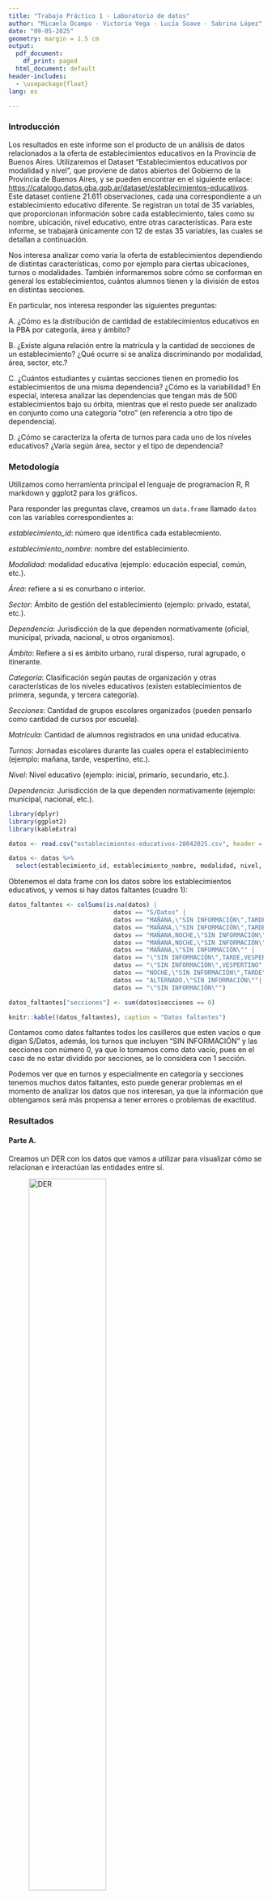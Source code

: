 ---
title: "Trabajo Práctico 1 - Laboratorio de datos"
author: "Micaela Ocampo - Victoria Vega - Lucía Soave - Sabrina López"
date: "09-05-2025"
geometry: margin = 1.5 cm
output:
  pdf_document:
    df_print: paged
  html_document: default
header-includes:
  - \usepackage{float}
lang: es

---
\newpage

### Introducción

Los resultados en este informe son el producto de un análisis de datos relacionados a la oferta de establecimientos educativos en la Provincia de Buenos Aires. Utilizaremos el Dataset "Establecimientos educativos por modalidad y nivel", que proviene de datos abiertos del Gobierno de la Provincia de Buenos Aires, y se pueden encontrar en el siguiente enlace: <https://catalogo.datos.gba.gob.ar/dataset/establecimientos-educativos>. Este dataset contiene 21.611 observaciones, cada una correspondiente a un establecimiento educativo diferente. Se registran un total de 35 variables, que proporcionan información sobre cada establecimiento, tales como su nombre, ubicación, nivel educativo, entre otras características. Para este informe, se trabajará únicamente con 12 de estas 35 variables, las cuales se detallan a continuación.

Nos interesa analizar como varía la oferta de establecimientos dependiendo de distintas características, como por ejemplo para ciertas ubicaciones, turnos o modalidades. También informaremos sobre cómo se conforman en general los establecimientos, cuántos alumnos tienen y la división de estos en distintas secciones.

En particular, nos interesa responder las siguientes preguntas:

A. ¿Cómo es la distribución de cantidad de establecimientos educativos en la PBA por categoría, área y ámbito?

B. ¿Existe alguna relación entre la matrícula y la cantidad de secciones de un establecimiento? ¿Qué ocurre si se analiza discriminando por modalidad, área, sector, etc.?

C. ¿Cuántos estudiantes y cuántas secciones tienen en promedio los establecimientos de una misma dependencia? ¿Cómo es la variabilidad? En especial, interesa analizar las dependencias que tengan más de 500 establecimientos bajo su órbita, mientras que el resto puede ser analizado en conjunto como una categoría “otro” (en referencia a otro tipo de dependencia).

D. ¿Cómo se caracteriza la oferta de turnos para cada uno de los niveles educativos? ¿Varía según área, sector y el tipo de dependencia?

### Metodología

Utilizamos como herramienta principal el lenguaje de programacion R, R markdown y ggplot2 para los gráficos.

Para responder las preguntas clave, creamos un `data.frame` llamado `datos` con las variables correspondientes a:

*establecimiento_id*: número que identifica cada establecmiento.

*establecimiento_nombre*: nombre del establecimiento.

*Modalidad*: modalidad educativa (ejemplo: educación especial, común, etc.).

*Área*: refiere a si es conurbano o interior.

*Sector*: Ámbito de gestión del establecimiento (ejemplo: privado, estatal, etc.).

*Dependencia*: Jurisdicción de la que dependen normativamente (oficial, municipal, privada, nacional, u otros organismos).

*Ámbito*: Refiere a si es ámbito urbano, rural disperso, rural agrupado, o itinerante.

*Categoría*: Clasificación según pautas de organización y otras características de los niveles educativos (existen establecimientos de primera, segunda, y tercera categoría).

*Secciones*: Cantidad de grupos escolares organizados (pueden pensarlo como cantidad de cursos por escuela).

*Matrícula*: Cantidad de alumnos registrados en una unidad educativa.

*Turnos*: Jornadas escolares durante las cuales opera el establecimiento (ejemplo: mañana, tarde, vespertino, etc.).

*Nivel*: Nivel educativo (ejemplo: inicial, primario, secundario, etc.).

*Dependencia*: Jurisdicción de la que dependen normativamente (ejemplo: municipal, nacional, etc.).

```{r, include=FALSE}
library(dplyr)
library(ggplot2)
library(kableExtra)

datos <- read.csv("establecimientos-educativos-28042025.csv", header = T, sep=",", dec=".")

datos <- datos %>%
  select(establecimiento_id, establecimiento_nombre, modalidad, nivel, sector, dependencia, categoria, area, ambito, matricula, secciones, turnos)

```

Obtenemos el data frame con los datos sobre los establecimientos educativos, y vemos si hay datos faltantes (cuadro 1):


```{r, echo=FALSE}
datos_faltantes <- colSums(is.na(datos) |
                             datos == "S/Datos" | 
                             datos == "MAÑANA,\"SIN INFORMACIÓN\",TARDE" | 
                             datos == "MAÑANA,\"SIN INFORMACIÓN\",TARDE,VESPERTINO" | 
                             datos == "MAÑANA,NOCHE,\"SIN INFORMACIÓN\",TARDE" | 
                             datos == "MAÑANA,NOCHE,\"SIN INFORMACIÓN\",TARDE,VESPERTINO" | 
                             datos == "MAÑANA,\"SIN INFORMACIÓN\"" | 
                             datos == "\"SIN INFORMACIÓN\",TARDE,VESPERTINO" | 
                             datos == "\"SIN INFORMACIÓN\",VESPERTINO" | 
                             datos == "NOCHE,\"SIN INFORMACIÓN\",TARDE" | 
                             datos == "ALTERNADO,\"SIN INFORMACIÓN\""| 
                             datos == "\"SIN INFORMACIÓN\"")

datos_faltantes["secciones"] <- sum(datos$secciones == 0)

knitr::kable((datos_faltantes), caption = "Datos faltantes")
```



Contamos como datos faltantes todos los casilleros que esten vacíos o que digan S/Datos, además, los turnos que incluyen "SIN INFORMACIÓN" y las secciones con número 0, ya que lo tomamos como dato vacío, pues en el caso de no estar dividido por secciones, se lo considera con 1 sección.

Podemos ver que en turnos y especialmente en categoría y secciones tenemos muchos datos faltantes, esto puede generar problemas en el momento de analizar los datos que nos interesan, ya que la información que obtengamos será más propensa a tener errores o problemas de exactitud.

### Resultados
#### Parte A. 

Creamos un DER con los datos que vamos a utilizar para visualizar cómo se relacionan e interactúan las entidades entre sí.

![DER](DER.jpg){width=60%}

Suponemos que:

- Para cada modalidad debe existir al menos un establecimiento que tenga este tipo.

- Todo establecimiento debe ofrecer al menos un turno.

El mapeo del DER al modelo relacional se adjunta también a continuación:

\begin{figure}[H]
\centering
\includegraphics[width=0.7\textwidth]{Modelo_relacional.jpg}
\caption{Modelo relacional}
\end{figure}

------------------------------------------------------------------------

#### Parte B.

### Pregunta A. Distribución en la cantidad de establecimientos

```{r, echo = FALSE}
cant_establecimientos_categoria <- datos %>% #cantidad de establecimientos en función de la categoría
  group_by(categoria) %>%
  summarise(cantidad=n())

cant_establecimientos_area <- datos %>% #cantidad de establecimientos en función del area
  group_by(area) %>%
  summarise(cantidad=n())

cant_establecimientos_ambito <- datos %>% #cantidad de establecimientos en función del ámbito
  group_by(ambito) %>%
  summarise(cantidad=n())

```

A partir de los datos que tenemos, creamos gráficos que nos muestren la información.

```{r, echo=FALSE, fig.align='center', fig.width=12, fig.height=4, fig.cap="Distribución de establecimientos por categoría, área y ámbito", fig.pos='H'}
library(patchwork)

# Gráfico 1: Categoría
g1 <- ggplot(cant_establecimientos_categoria, aes(x = "", y = cantidad, fill = categoria)) +
  geom_bar(stat = "identity", width = 1, color = "white") +
  coord_polar("y", start = 0) +
  theme_void() +
  labs(title = "Categoría", fill = "Categoría")

# Gráfico 2: Área
g2 <- ggplot(cant_establecimientos_area, aes(x = "", y = cantidad, fill = area)) +
  geom_bar(stat = "identity", width = 1, color = "white") +
  coord_polar("y", start = 0) +
  theme_void() +
  labs(title = "Área", fill = "Área")

# Gráfico 3: Ámbito
g3 <- ggplot(cant_establecimientos_ambito, aes(x = "", y = cantidad, fill = ambito)) +
  geom_bar(stat = "identity", width = 1) +
  coord_polar("y", start = 0) +
  theme_void() +
  labs(title = "Ámbito", fill = "Ámbito") +
  scale_fill_manual(values = c("Itinerante" = "black",
                               "Rural Agrupado" = "gold",
                               "Rural Disperso" = "turquoise",
                               "Urbano" = "plum"))

# Mostrar los tres gráficos juntos
(g1 | g2 | g3)
```
Vemos que en el caso de la cantidad de establecimientos según la categoría, tenemos una mayoría de Primera categoría, seguido de cerca por la segunda y la tercera; sin embargo, vemos que los datos faltantes son una cantidad considerable respecto a los demás datos, estos pueden marcar una gran diferencia en el análisis ya que podrían revertir los resultados que obtuvimos.

En el caso del área, podemos observar que una mayor cantidad de establecimientos se encuentran en el interior de la provincia de Buenos Aires.

En el gráfico por ámbito podemos ver algo diferente a lo nombrado en los dos anteriores: hay un contraste muy grande entre los valores, ya que la mayoría de los establecimientos están en el ámbito urbano, mientras que podemos ver una linea casi imperceptible para Itinerante, que nos marca que hay muy pocos lugares que cumplen esta condición. Si vemos la tabla (Cuadro 2):

```{r, echo = FALSE, fig.pos='H'}
knitr::kable((cant_establecimientos_ambito), caption = "Cantidad de establecimientos por ámbito")
```

Vemos el porqué del gráfico: hay tan sólo 14 establecimientos educativos Itinerantes, mientras que en urbanos hay más de 18.000.

#### Pregunta B. Relación entre matrícula y cantidad de secciones

Para determinar las relaciones entre la matrícula y la cantidad de secciones discriminando por modalidad, área y sector, fueron omitidos los siguientes 3 casos donde la matrícula es mayor a 4000 para poder comprender mejor la información proporcionada (cuadro 3).

```{r, echo=FALSE, fig.pos='H'}
datos_matricula_omitidos <- datos %>%
  filter(matricula >= 4000) %>%
  select(establecimiento_id, modalidad, sector, dependencia, categoria, area, ambito, matricula, secciones)

knitr::kable((datos_matricula_omitidos), caption = "Datos omitidos con matrículas mayores a 4000") %>%
  kable_styling(font_size = 7)
```

```{r, echo = FALSE}
# creamos un nuevo data frame sin los datos 0 en secciones
secciones_sin_NA <- datos %>%
  filter(secciones != 0)
```

```{r, echo=FALSE, fig.width=6, fig.height=3, fig.align='center', fig.cap="Relación entre matrícula y cantidad de secciones", fig.pos='H'}
ggplot(data = secciones_sin_NA, mapping = aes(x = matricula, y = secciones)) + 
  geom_point(alpha = 0.3, color = "blue") +
  labs(
    title = "Relación entre matrícula y cantidad de secciones",
    x = "Matrícula",
    y = "Secciones")

promedio_matricula_secciones <- secciones_sin_NA %>%
  summarise(Promedio = mean(matricula)/mean(secciones))

promedio_matricula_secciones_valor <- promedio_matricula_secciones$Promedio
```

En promedio, podemos observar que tenemos `r promedio_matricula_secciones_valor` estudiantes por cada sección.

Podemos ver que la relación entre ambos parece lineal, mientras más matrícula (número de estudiantes), más secciones.

Ahora, analizaremos cómo varía la relación dependiendo de la modalidad. Para esto miraremos la Figura 5.

```{r, echo=FALSE, fig.width=8, fig.align='center', fig.cap="Relación entre matrícula y secciones discriminando por modalidad", fig.pos='H'}
datos_matricula_filtrados <- secciones_sin_NA %>%
  filter(matricula < 4000)

ggplot(data = datos_matricula_filtrados, mapping = aes(x = matricula, y = secciones, color = modalidad)) +
  geom_point(alpha = 0.2) +
  facet_wrap(~modalidad) +
    labs(
    title = "Matrícula y cantidad de secciones discriminado por modalidad",
    x = "Matrícula",
    y = "Secciones") +
  theme(
    legend.position = "bottom")

```

Si bien todos los gráficos siguen la misma linealidad, podemos ver ciertas diferencias: en la modalidad de Psicología Comunitaria y Pedagogía Social no hay establecimientos con gran cantidad de alumnos y secciones. Además, podemos ver una linealidad más clara en el caso de Educación Técnico Profesional y Educación Física, y una relación más dispersa en el caso de Educación de Jóvenes y Adultos, Educación Común y Educación Artística. Esto implica quela afirmación "a mayor matrícula, mayor número de secciones", en realidad  puede no ser cierta en algunos casos.

Ahora analizaremos la relación entre matrícula y cantidad de secciones discriminando por área. Para ello, realizamos el siguiente gráfico.

```{r, echo=FALSE, fig.width=6, fig.height=3, fig.align='center', fig.cap="Relación entre matrícula y cantidad de secciones discriminando por área", fig.pos='H'}
ggplot(data = datos_matricula_filtrados, mapping = aes(x = matricula, y = secciones, color = area)) + 
  geom_point(alpha = 0.3) +
  labs(
    title = "Matrícula y cantidad de secciones discriminado por área",
    x = "Matrícula",
    y = "Secciones") +
    facet_wrap(~area)

```

En este caso podemos ver que ambas relaciones son muy parecidas, esto tiene sentido ya que habíamos visto que la diferencia entre la cantidad de establecimientos en el Conurbano y en el Interior no era significativa.

Finalmente, discriminaremos por sector mirando al siguiente gráfico.

```{r, echo=FALSE, fig.width=6, fig.height=3, fig.align='center', fig.cap="Relación entre matrícula y secciones discriminando por sector", fig.pos='H'}
ggplot(data = datos_matricula_filtrados, mapping = aes(x = matricula, y = secciones, color = sector)) + 
  geom_point(alpha = 0.3) +
  labs(
    title = "Matrícula y cantidad de secciones discriminado por sector",
    x = "Matrícula",
    y = "Secciones") +
    facet_wrap(~sector)

```

En este último podemos ver que la cantidad de matrículas y de secciones en el caso de establecimientos privados es significativamente menor que en los establecimientos estatales.

#### Pregunta C.

Para responder esta pregunta utilizamos un diseño "de tipo violin" que nos permite ver bien la distribución de los datos. El punto celeste nos indica dónde se encuentra el promedio en cada caso.

También incluímos los datos numéricos del desvío y el promedio para poder comparar (cuadro 4).

```{r, echo = FALSE}
conteo_dependencia <- secciones_sin_NA %>%
  count(dependencia, name = "cantidad")

datos_con_categorias <- secciones_sin_NA %>%
  left_join(conteo_dependencia, by = "dependencia") %>%  #Nos permite agregar la cantidad de establecimientos con esa dependencia para filtrar mas facil despues.
  mutate(dependencia_grupo = if_else(cantidad < 500, "Otro", dependencia)) #Filtramos con un if else y le agregamos la columna del grupo asignado

promedios <- datos_con_categorias %>%
  group_by(dependencia_grupo) %>%
  summarise(
    cantidad = n(),
    estudiantes = sum(matricula),
    total_secciones = sum(secciones),
    promedio_matricula = mean(matricula),
    desvio_matricula = sd(matricula),
    promedio_secciones = mean(secciones),
    desvio_secciones = sd(secciones) 
  )
```

```{r, echo = FALSE}
desvio_y_promedio_matricula <- tibble(
  dependencia = promedios$dependencia_grupo,
  promedio = promedios$promedio_matricula,
  desvio = promedios$desvio_secciones
)

desvio_y_promedio_secciones <- tibble(
  dependencia = promedios$dependencia_grupo,
  promedio = promedios$promedio_secciones,
  desvio = promedios$desvio_secciones
)
```

```{r, echo = FALSE, fig.pos='H'}
knitr::kable((desvio_y_promedio_matricula), caption = "Promedio y desvío de estudiantes respecto a la dependencia")
```


```{r, echo = FALSE, warning = FALSE, fig.width=8, fig.height=3, fig.align='center', fig.cap="Relación entre matrícula y dependencia (izq.). Relación entre matrículas menores a 2000 y dependencia (der.)", fig.pos='H'}
g1 <- ggplot(data = datos_con_categorias, mapping = aes(x = dependencia_grupo, y = matricula)) +
  geom_violin() +
  geom_point(data = promedios, mapping = aes(x = dependencia_grupo, y = promedio_matricula), color = "skyblue", size = 3) +
  labs(
    title = "Relación entre matrícula y dependencia",
    x = "Dependencia",
    y = "Matrícula") 

g2 <- ggplot(data = datos_con_categorias, mapping = aes(x = dependencia_grupo, y = matricula)) +
  geom_violin() +
  ylim(0, 2000) + 
  geom_point(data = promedios, mapping = aes(x = dependencia_grupo, y = promedio_matricula), color = "skyblue", size = 3)  +
  labs(
    title = "Relación entre matrícula y dependencia",
    x = "Dependencia",
    y = "Matrícula") 

g1 + g2
```

Con el gráfico de la izquierda ya podemos ver ciertas diferencias y similitudes, pero la agrandamos para ver mejor la variabilidad. En este último caso los datos con mayor matrícula no serán tomados en cuenta.


Detectamos que todos los tipos de dependencia tienen una mayor cantidad de casos con pocos estudiantes (menos de 1.000), y en especial los que tienen menos de 500 establecimientos son los que tienen los lugares con mayor cantidad de alumnos.
Sin embargo, podemos notar diferencias que pueden ser apreciadas en el gráfico de la derecha. Por ejemplo, en las dependencias "oficial" podemos ver un descenso en la cantidad de establecimientos con una cantidad x de alumnos a medida que este número x se hace más grande. Por otro lado, en la categoría "otro" podemos ver una cantidad muy centrada alrededor de 250 estudiantes aproximadamente, y una mayor variación en la "privada".
A pesar de que podamos ver claramente las diferencias entre la variacion de las dependencias, todos los promedios son muy cercanos entre sí. Por esta razón es interesante analizar otros datos además de éste: el desvío, por ejemplo, nos muestra que los datos no son tan similares como parecieran si sólo se observara el promedio.

--------------------------------------

Ahora hacemos lo mismo para secciones: (cuadro 5)
Tenemos en cuenta que todos los datos vacíos de 0 secciones no están siendo utilizados para el gráfico ni para el cálculo.

```{r, echo = FALSE, fig.pos='H'}
knitr::kable((desvio_y_promedio_secciones), caption = "Promedio y desvío de secciones respecto a la dependencia")
```

```{r, echo = FALSE, warning = FALSE, fig.width=8, fig.height=3, fig.align='center', fig.cap="Relación entre secciones y dependencia (izq). Relación entre secciones menores a 100 y dependencia (der).", fig.pos='H'}
gr1 <- ggplot(data = datos_con_categorias, mapping = aes(x = dependencia_grupo, y = secciones)) +
  geom_violin() +
  geom_point(data = promedios, mapping = aes(x = dependencia_grupo, y = promedio_secciones), color = "skyblue", size = 3) +
  labs(
    title = "Relación entre secciones y dependencia",
    x = "Dependencia",
    y = "Secciones")

gr2 <- ggplot(data = datos_con_categorias, mapping = aes(x = dependencia_grupo, y = secciones)) +
  geom_violin() +
  ylim(0, 100) + 
  geom_point(data = promedios, mapping = aes(x = dependencia_grupo, y = promedio_secciones), color = "skyblue", size = 3)  +
  labs(
    title = "Relación entre secciones y dependencia",
    x = "Dependencia",
    y = "Secciones") 

gr1 + gr2
```

En este caso también agrandamos el gráfico para poder observar mejor la distribución. Aquí podemos ver mayor variación, ya que para la cantidad de secciones se maneja un número mucho más reducido que en el caso de matrícula. Podemos ver que en las 3 dependencias la mayoría de los establecimientos tienen menos de 25 secciones, mientras que en "oficial" también podemos ver una disminución a medida que la cantidad de secciones aumenta. En el caso de "otro", vemos una tendencia clara de los establecimientos a tener 6 secciones o menos, y para el caso de la dependencia "privada" hay una mayor variación en el número de secciones para los establecimientos.

#### Parte C.

### Ejercicio 4.

Para responder la pregunta "¿Cómo se caracteriza la oferta de turnos para cada uno de los niveles educativos? ¿Varía según área, sector y el tipo de dependencia?", procederíamos primero armando una tabla que exponga la oferta total para cada nivel. Como un establecimiento puede ofrecer varios turnos y varios niveles (debido a que en el DER puede observarse que la relación "ofrece" entre las entidades "establecimiento" y "turno" es "de muchos a muchos"), la observación que debería aparecer, para cada nivel, es la cantidad total de establecimientos que están relacionados simultáneamente con ese nivel y con el respectivo turno.


Luego, haríamos lo mismo pero discriminando por área, sector y, finalmente, el tipo de dependencia. Como estos últimos son atributos de la entidad "establecimiento" en el DER, tendremos que dividir la tabla por cada valor que puede tomar ese atributo. Por ejemplo, si miramos por área, tendremos dos valores posibles: conurbano e interior. Por lo tanto, haríamos una tabla en la que miraríamos el ofrecimiento de turnos para cada nivel de las instituciones del conurbano y otra para las del interior. Asimismo, además de poner la cantidad numérica, agregaríamos un porcentaje (cantidad de establecimientos que ofrecen el turno sobre el total de establecimientos en ese área) que nos ayude a comparar mejor el ofrecimiento de turnos entre distintas áreas, ya que la cantidad de instituciones en cada una de ellas puede variar notoriamente.

De esta manera, tendremos una buena manera de visualizar los datos para responder a la pregunta, ya que si lo haríamos con un único esquema no habría manera de discernir los ofrecimientos de turnos para cada atributo de la entidad que queremos evaluar. 

### Ejercicio 5.

Queremos analizar la completitud del dato categoría asociado a los establecimientos de PBA, y para esto utilizaremos la metodología **Goal-Question_Metric(GQM)** que nos va a pedir cuantificar la calidad de los datos.

**Goal(Objetivo)**  que el dato categoría de cada establecimiento esté completo.

**Question(Pregunta)** ¿Cuál es la proporción de establecimientos que tienen el dato categoría vacío?

**Metric(Métrica)** proporción de registros con campo categoría vacío, dividimos:

cantidad de registros de establecimientos con campo categoría vacío / cantidad total de registros de establecimientos
```{r, include = FALSE}
datos_faltantes_categoria <- sum(datos$categoria == "S/Datos")
datos_establecimientos <- nrow(datos)
proporcion <- datos_faltantes_categoria/datos_establecimientos
```
= `r datos_faltantes_categoria` / `r datos_establecimientos` = `r datos_faltantes_categoria/ datos_establecimientos`

La completitud de esta variable es aproximadamente del 89%. Este es un número relativamente bajo y eso hace que nuestro análisis sobre esa variable pierda exactitud, pero igualmente no lo imposiblita ya que no siempre se espera una completitud total.


### Discusión
A partir de lo analizado, podemos concluir que la oferta de establecimientos educativos en la provincia de Buenos Aires tiene una gran variabilidad. La distribución de los mismos fluctúa en cantidad dependiendo si discernimos entre su categoría, el área al que pertenecen y a su ámbito. Además, en general, podemos observar que existe una relación creciente entre la matrícula y cantidad de secciones de los establecimientos que se mantiene al diferenciarlos según los distintos atributos. También pudimos observar que la distribución de matrícula entre distintas dependencias que tienen a más de 500 establecimientos bajo su órbita se encuentra mayormente dentro del rango de 0 a 500 estudiantes, siendo la minoría aquellos que cuentan con una matrícula mayor. Finalmente, al realizar un análisis similar pero con la distribución de secciones, pudimos ver que la mayoría de los establecimientos poseen un rango de secciones de entre 1 a 25, siendo aquellos que poseen mayor cantidad una clara minoría.


### Bibliografía

1. The R Graph Gallery. (n.d.). *ggplot2 Piechart*. Recuperado de [https://r-graph-gallery.com/piechart-ggplot2.html](https://r-graph-gallery.com/piechart-ggplot2.html)

2. Zhu, H. (n.d.). *kableExtra: Construct complex table with knitr::kable() + %>%*. Recuperado de [https://haozhu233.github.io/kableExtra/](https://haozhu233.github.io/kableExtra/)

3. Wickham, H., Navarro, D., & Pedersen, T. L. (n.d.). *ggplot2: Elegant Graphics for Data Analysis (3rd ed.)*. Recuperado de [https://ggplot2-book.org/](https://ggplot2-book.org/)
